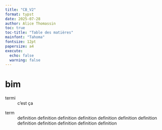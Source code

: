```yaml
---
title: "CB_V2"
format: typst
date: 2025-07-28
author: Alice Thomassin
toc: true
toc-title: "Table des matières"
mainfont: "Tahoma"
fontsize: 12pt
papersize: a4
execute: 
  echo: false
  warning: false
---
```


# bim
termi
: c'est ça

```{=typst} 
#set text(fill: red)
```

term
: definition definition definition definition definition definition definition definition definition definition definition definition